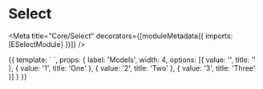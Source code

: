 

# Select

<Meta title="Core/Select" decorators={[moduleMetadata({ imports: [ESelectModule] })]} />

<Props of={ESelect} />

<Preview>
    <Story name="default" height="120px">
        {{
            template: `
                <e-select
                    [label]="label"
                    [width]="width"
                    [options]="options">
                </e-select>
            `,
            props: {
                label: 'Models',
                width: 4,
                options: [{
                    value: '',
                    title: ''
                    }, {
                    value: '1',
                    title: 'One'
                    }, {
                    value: '2',
                    title: 'Two'
                    }, {
                    value: '3',
                    title: 'Three'
                }]
            }
        }}
    </Story>
</Preview>

